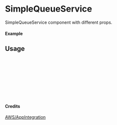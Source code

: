 
<Meta of={SimpleQueueService} title="AWS/AppIntegration/SimpleQueueService" />

# SimpleQueueService

SimpleQueueService component with different props.

#### Example

<Canvas of={SimpleQueueService.Primary} />

## Usage

```ts
import { SimpleQueueService } from "yadl-ui";

const Example = () => {
  return (
      <SimpleQueueService />
  );
};

export default Example;
```

#### Credits
[AWS/AppIntegration](https://aws-icons.com/)
